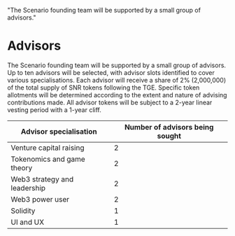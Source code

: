   "The Scenario founding team will be supported by a small group of advisors."

# Advisors

The Scenario founding team will be supported by a small group of advisors. Up to ten advisors will be selected, with advisor slots identified to cover various specialisations. Each advisor will receive a share of 2% (2,000,000) of the total supply of SNR tokens following the TGE. Specific token allotments will be determined according to the extent and nature of advising contributions made. All advisor tokens will be subject to a 2-year linear vesting period with a 1-year cliff. 

<table class="table-auto">
    <thead>
        <tr>
            <th>
                <span>Advisor specialisation</span>
            </th>
            <th>
                <span>Number of advisors being sought</span>
            </th>
        </tr>
    </thead>
    <tbody>
        <tr>
            <td>Venture capital raising</td>
            <td>2</td>
        </tr>
        <tr>
            <td>Tokenomics and game theory</td>
            <td>2</td>
        </tr>
        <tr>
            <td>Web3 strategy and leadership</td>
            <td>2</td>
        </tr>
        <tr>
            <td>Web3 power user</td>
            <td>2</td>
        </tr>
        <tr>
            <td>Solidity</td>
            <td>1</td>
        </tr>
        <tr>
            <td>UI and UX</td>
            <td>1</td>
        </tr>
    </tbody>
</table>